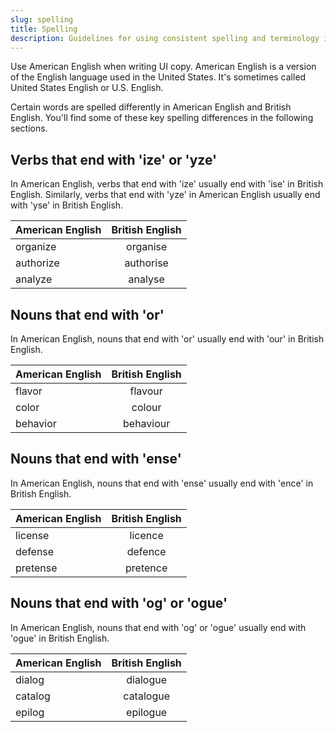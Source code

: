 ```yaml
---
slug: spelling
title: Spelling
description: Guidelines for using consistent spelling and terminology in the UI.
---
```


Use American English when writing UI copy. American English is a version of the English language used in the United States. It's sometimes called United States English or U.S. English.

Certain words are spelled differently in American English and British English. You'll find some of these key spelling differences in the following sections.  

## Verbs that end with 'ize' or 'yze'

In American English, verbs that end with 'ize' usually end with 'ise' in British English. Similarly, verbs that end with 'yze' in American English usually end with 'yse' in British English. 

| American English | British English | 
| ------------- |:-------------:|
| organize | organise | 
| authorize | authorise |  
| analyze | analyse | 

## Nouns that end with 'or'

In American English, nouns that end with 'or' usually end with 'our' in British English.

| American English | British English | 
| ------------- |:-------------:|
| flavor | flavour | 
| color | colour |  
| behavior | behaviour | 

## Nouns that end with 'ense' 

In American English, nouns that end with 'ense' usually end with 'ence' in British English.

| American English | British English | 
| ------------- |:-------------:|
| license | licence | 
| defense | defence |  
| pretense | pretence | 
 
## Nouns that end with 'og' or 'ogue' 

In American English, nouns that end with 'og' or 'ogue' usually end with 'ogue' in British English.

| American English | British English | 
| ------------- |:-------------:|
| dialog | dialogue | 
| catalog | catalogue |  
| epilog | epilogue | 
